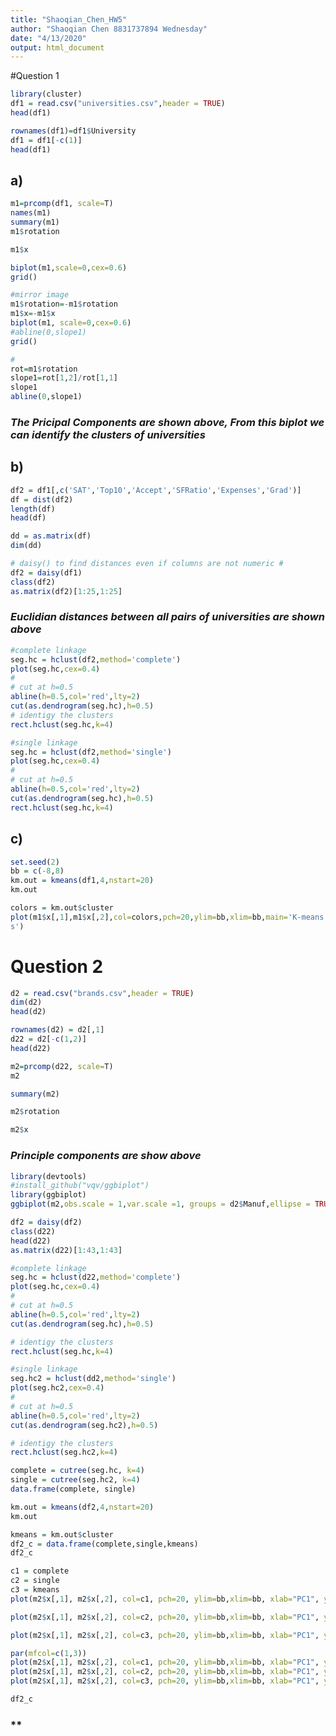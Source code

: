 ```yaml
---
title: "Shaoqian_Chen_HW5"
author: "Shaoqian Chen 8831737894 Wednesday"
date: "4/13/2020"
output: html_document
---
```


#Question 1
```r
library(cluster)
df1 = read.csv("universities.csv",header = TRUE) 
head(df1)
```

```r
rownames(df1)=df1$University
df1 = df1[-c(1)]
head(df1)
```

##  a)
```r
m1=prcomp(df1, scale=T)
names(m1)
summary(m1)
m1$rotation
```

```r
m1$x
```

```r
biplot(m1,scale=0,cex=0.6)
grid()
```

```r
#mirror image
m1$rotation=-m1$rotation
m1$x=-m1$x
biplot(m1, scale=0,cex=0.6)
#abline(0,slope1)
grid()

#
rot=m1$rotation
slope1=rot[1,2]/rot[1,1]
slope1
abline(0,slope1)
```
### *The Pricipal Components are shown above, From this biplot we can identify the clusters of universities*


##  b)
```r

df2 = df1[,c('SAT','Top10','Accept','SFRatio','Expenses','Grad')] 
df = dist(df2)
length(df)
head(df)
```

```r
dd = as.matrix(df)
dim(dd)
```

```r
# daisy() to find distances even if columns are not numeric #
df2 = daisy(df1)
class(df2)
as.matrix(df2)[1:25,1:25]
```
### *Euclidian distances between all pairs of universities are shown above*


```r
#complete linkage
seg.hc = hclust(df2,method='complete') 
plot(seg.hc,cex=0.4)
#
# cut at h=0.5 
abline(h=0.5,col='red',lty=2) 
cut(as.dendrogram(seg.hc),h=0.5)
# identigy the clusters 
rect.hclust(seg.hc,k=4)
```

```r
#single linkage
seg.hc = hclust(df2,method='single') 
plot(seg.hc,cex=0.4)
#
# cut at h=0.5 
abline(h=0.5,col='red',lty=2) 
cut(as.dendrogram(seg.hc),h=0.5)
rect.hclust(seg.hc,k=4)
```

## c)
```r
set.seed(2)
bb = c(-8,8)
km.out = kmeans(df1,4,nstart=20)
km.out
```

```r
colors = km.out$cluster
plot(m1$x[,1],m1$x[,2],col=colors,pch=20,ylim=bb,xlim=bb,main='K-means with K=4 cluster
s')
```



# Question 2
```r
d2 = read.csv("brands.csv",header = TRUE)
dim(d2)
head(d2)
```

```r
rownames(d2) = d2[,1]
d22 = d2[-c(1,2)]
head(d22)
```

```r
m2=prcomp(d22, scale=T)
m2
```

```r
summary(m2)
```

```r
m2$rotation
```

```r
m2$x
```
### *Principle components are show above*

```r
library(devtools)
#install_github("vqv/ggbiplot")
library(ggbiplot)
ggbiplot(m2,obs.scale = 1,var.scale =1, groups = d2$Manuf,ellipse = TRUE, circle = TRUE) + scale_color_discrete(name = '')+theme(legend.direction ='vertical',legend.position ='right')
```


```r
df2 = daisy(df2)
class(d22)
head(d22)
as.matrix(d22)[1:43,1:43]
```

```r
#complete linkage
seg.hc = hclust(d22,method='complete') 
plot(seg.hc,cex=0.4)
#
# cut at h=0.5 
abline(h=0.5,col='red',lty=2) 
cut(as.dendrogram(seg.hc),h=0.5)
```

```r
# identigy the clusters 
rect.hclust(seg.hc,k=4)
```

```r
#single linkage
seg.hc2 = hclust(dd2,method='single') 
plot(seg.hc2,cex=0.4)
#
# cut at h=0.5 
abline(h=0.5,col='red',lty=2) 
cut(as.dendrogram(seg.hc2),h=0.5)
```

```r
# identigy the clusters 
rect.hclust(seg.hc2,k=4)
```

```r
complete = cutree(seg.hc, k=4)
single = cutree(seg.hc2, k=4)
data.frame(complete, single)
```

```r
km.out = kmeans(df2,4,nstart=20)
km.out
```

```r
kmeans = km.out$cluster
df2_c = data.frame(complete,single,kmeans)
df2_c
```

```r
c1 = complete
c2 = single
c3 = kmeans
plot(m2$x[,1], m2$x[,2], col=c1, pch=20, ylim=bb,xlim=bb, xlab="PC1", ylab="PC2",main='complete linkage with K=4 clusters')
```



```r
plot(m2$x[,1], m2$x[,2], col=c2, pch=20, ylim=bb,xlim=bb, xlab="PC1", ylab="PC2",main='single linkage with K=4 clusters')
```

```r
plot(m2$x[,1], m2$x[,2], col=c3, pch=20, ylim=bb,xlim=bb, xlab="PC1", ylab="PC2",main='kmeans with K=4 clusters')
```


```r
par(mfcol=c(1,3))
plot(m2$x[,1], m2$x[,2], col=c1, pch=20, ylim=bb,xlim=bb, xlab="PC1", ylab="PC2",main='complete linkage with K=4 clusters')
plot(m2$x[,1], m2$x[,2], col=c2, pch=20, ylim=bb,xlim=bb, xlab="PC1", ylab="PC2",main='single linkage with K=4 clusters')
plot(m2$x[,1], m2$x[,2], col=c3, pch=20, ylim=bb,xlim=bb, xlab="PC1", ylab="PC2",main='kmeans with K=4 clusters')
```

```r
df2_c
```
### **
